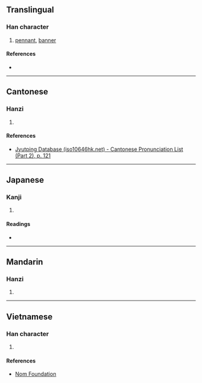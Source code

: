 {{character info}}
==Translingual==

===Han character===
{{Han char|rn=70|rad=方|as=12|sn=16|four=|canj=YSHDW|ids=⿰方番}}

# [[pennant]], [[banner]]

====References====
* {{Han ref|kx=0485.051|hdz=32184.111|uh=65D9|ud=26073}}

----

==Cantonese==

===Hanzi===
{{yue-hanzi|jyut=[[faan1]]|y=faan1}}

# {{rfdef|yue|sort=方12}}

====References====
* [http://www.iso10646hk.net/jp/document/download.jsp Jyutping Database (iso10646hk.net) - Cantonese Pronunciation List (Part 2), p. 121]

----

==Japanese==

===Kanji===
{{ja-kanji|grade=|rs=方12}}

# {{rfdef|ja|sort=方12}}

====Readings====
* {{ja-readings
|goon=ほん
|kanon=はん
|kanyoon=ばん
|kun=はた-
}}

----

==Mandarin==

===Hanzi===
{{cmn-hanzi|pin=[[fān]] ([[fan1]])|wg=fan<sup>1</sup>}}

# {{rfdef|cmn|sort=方12}}

----

==Vietnamese==

===Han character===
{{vi-readings|rs=方12|reading=phướn}}

# {{rfdef|vi|sort=方12}}

====References====
* [http://nomfoundation.org/common/nom_details.php?codepoint=65d9 Nom Foundation]